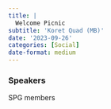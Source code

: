 ```yaml
---
title: |
  Welcome Picnic
subtitle: 'Koret Quad (MB)'
date: '2023-09-26'
categories: [Social]
date-format: medium 
---
```


### Speakers  
SPG members


